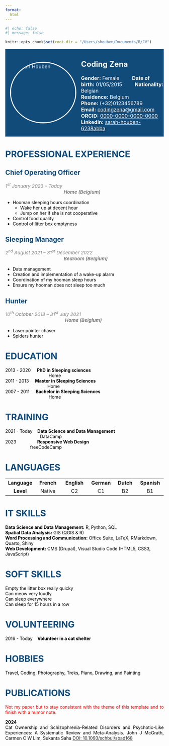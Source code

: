 ---
format: 
  html
---

```{r}
#| echo: false
#| message: false

knitr::opts_chunk$set(root.dir = "/Users/shouben/Documents/R/CV")
```

::: column-page
::: {style="background-color:#104B7A; color:white; display:flex; align-items:center; font-size:16px;"}
::: {style="flex-shrink:0;"}
<img src="zena.jpg" alt="Sarah Houben" style="margin: 15px 15px; border-radius: 50%; border: 3px solid #fff; width: 205px; height: 190px;"/>
:::

<div>

<h2>Coding Zena</h2>

**Gender:** Female         **Date of birth:** 01/05/2015         **Nationality:** Belgian\
**Residence:** Belgium\
**Phone:** (+32)0123456789\
**Email:** <a href="mailto:codingzena@gmail.com" style="color:white;">codingzena\@gmail.com</a>\
**ORCID:** <a href="https://orcid.org/" style="color:white;">0000-0000-0000-0000</a>\
**LinkedIn:** <a href="https://www.linkedin.com/in/sarah-houben-6238abba/" style="color:white;">sarah-houben-6238abba</a>

</div>
:::
:::

# PROFESSIONAL EXPERIENCE {style="color: #104B7A;"}

## Chief Operating Officer {style="color:  #104B7A;"}

::: {style="color: gray; font-style: italic; font-size:15px;"}
*1^st^ January 2023 – Today*                                                                                                                          **Home (Belgium)**
:::

::: {style="color: black; margin-top: 10px; text-align: justify;"}
-   Hooman sleeping hours coordination 
    -   Wake her up at decent hour
    -   Jump on her if she is not cooperative 
-   Control food quality
-   Control of litter box emptyness
:::

## Sleeping Manager {style="color:  #104B7A;"}

::: {style="color: gray; font-style: italic; font-size:15px;"}
*2^nd^ August 2021 – 31^st^ December 2022*                                                                                                 **Bedroom (Belgium)**
:::

::: {style="color: black; text-align: justify;"}
-   Data management
-   Creation and implementation of a wake-up alarm
-   Coordination of my hooman sleep hours
-   Ensure my hooman does not sleep too much
:::

## Hunter {style="color:  #104B7A;"}

::: {style="color: gray; font-style: italic; font-size:15px;"}
*10^th^ October 2013 – 31^st^ July 2021*                                                                                                            **Home (Belgium)**
:::

::: {style="color: black; text-align: justify;"}
-   Laser pointer chaser 
-   Spiders hunter
:::

# EDUCATION {style="color:  #104B7A;"}

::: {style="color: black"}
2013 - 2020     **PhD in Sleeping sciences**                                                                                              Home\
2011 - 2013     **Master in Sleeping Sciences**                                                                                         Home\
2007 - 2011     **Bachelor in Sleeping Sciences**                                                                                      Home\
:::

# TRAINING {style="color:  #104B7A;"}

::: {style="color: black"}
2021 - Today    **Data Science and Data Management**                                                                   DataCamp\
2023                 **Responsive Web Design**                                                                                 freeCodeCamp\
:::

# LANGUAGES {style="color:  #104B7A;"}

::: {style="color: black"}
|              |            |             |            |           |             |
|:------------:|:----------:|:-----------:|:----------:|:---------:|:-----------:|
| **Language** | **French** | **English** | **German** | **Dutch** | **Spanish** |
|  **Level**   |   Native   |     C2      |     C1     |    B2     |     B1      |
:::

# IT SKILLS {style="color:  #104B7A;"}

::: {style="color: black;"}
**Data Science and Data Management:** R, Python, SQL\
**Spatial Data Analysis:** GIS (QGIS & R)\
**Word Processing and Communication:** Office Suite, LaTeX, RMarkdown, Quarto, Shiny\
**Web Development:** CMS (Drupal), Visual Studio Code (HTML5, CSS3, JavaScript)\
:::

# SOFT SKILLS {style="color:  #104B7A;"}

::: {style="color: black"}
Empty the litter box really quicky \
Can meow very loudly \
Can sleep everywhere \
Can sleep for 15 hours in a row \
:::

# VOLUNTEERING {style="color:  #104B7A;"}

::: {style="color: black"}
2016 - Today    **Volunteer in a cat shelter**
:::

# HOBBIES {style="color:  #104B7A;"}

::: {style="color: black"}
Travel, Coding, Photography, Treks, Piano, Drawing, and Painting
:::

# PUBLICATIONS {style="color:  #104B7A;"}


::: {style="color: red; text-align: justify;"}
Not my paper but to stay consistent with the theme of this template and to finish with a humor note.
:::

::: {style="color: black; text-align: justify;"}

**2024** \
Cat Ownership and Schizophrenia-Related Disorders and Psychotic-Like Experiences: A Systematic Review and Meta-Analysis.
John J McGrath, Carmen C W Lim, Sukanta Saha
[DOI: 10.1093/schbul/sbad168](https://pubmed.ncbi.nlm.nih.gov/38041862/)\
:::
